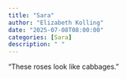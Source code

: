 ```yaml
---
title: "Sara"
author: "Elizabeth Kolling"
date: "2025-07-08T08:00:00"
categories: [Sara]
description: " "
---
```


"These roses look like cabbages."